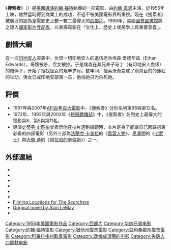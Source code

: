 {{noteTA
|G1=Show}}
{{Infobox Film
| name           = 搜索者
| original_name  = {{lang|en|''The Searchers''}}
| image          = SearchersPoster-BillGold.jpg
| caption        = 
| director       = [[約翰·福特|約翰·福特]]
| producer       = [[C.V._Whitney|C.V. Whitney]]
| writer         = [[Alan_Le_May|Alan Le May]] (novel)<br>[[Frank_S._Nugent|Frank S. Nugent]]
| narrator       = 
| starring       = [[約翰·韋恩_(美國電影演員)|約翰·韋恩]]<br />[[傑佛瑞·杭特|傑佛瑞·杭特]]<br />[[娜妲麗·華|娜妲麗·華]]
| music          = [[Stan_Jones_(songwriter)|Stan Jones]] (title song)<br />[[Max_Steiner|Max Steiner]]
| cinematography = [[Winton_C._Hoch|Winton C. Hoch]]
| editing        = 
| distributor    = [[華納兄弟影業|華納兄弟影業]]
| released       = 1956年3月13日
| runtime        = 119 分
| country        = [[美國|美國]]
| language       = [[英語|英語]]
| budget         = 
| gross          = 
| preceded_by    = 
| followed_by    = 
| website        = 
| amg_id         = 
| imdb_id        = 0049730
}}
《'''搜索者'''》（{{lang-en|''The Searchers''}}）是[[美國|美國]][[導演|導演]][[約翰·福特|約翰·福特]]執導的一部電影，由[[約翰·韋恩_(美國電影演員)|約翰·韋恩]]主演，於1956年上映，雖然當時得到商業上的成功，不過不被美國電影界所重視。现在《搜索者》被廣泛的認為是電影史上數一數二最偉大的[[西部片|西部片]]。1989年，美國[[國會圖書館|國會圖書館]]將之錄入[[國家影片登記表|國家影片登記表]]，以表揚電影在「文化上、歷史上或美學上具重要意義」。

==劇情大綱==
在一次[[印地安人|印地安人]]突袭中，仇恨一切印地安人的退伍老兵埃森·爱德华兹（Ethan Edwards），哥嫂被杀，侄女被掠。于是埃森在其兄养子马丁（有印地安人血缘）的陪伴下，开始了搜找侄女的艰辛岁月。数年间，搜索渐渐变成了别具目的的迷狂的举动。侄女已成印地安部落一员，他找她只为杀死她。

==評價==
*1997年與2007年[[AFI百年百大電影|AFI百年百大電影]]中，《搜索者》分別名列第96與第12名。
*1972年、1992年與2002年《[[視與聽雜誌|視與聽雜誌]]》中，《搜索者》名列史上最偉大的電影第8、第5與第11名。
*導演[[史蒂芬·史匹柏|史蒂芬·史匹柏]]曾表示他在拍片遇到瓶頸時，本片是為了能讓自己回歸初衷必看的四部電影（另外三部為[[法蘭克·卡普拉|法蘭克·卡普拉]]的《[[風雲人物|風雲人物]]》、[[黑澤明|黑澤明]]的《[[七武士|七武士]]》與[[大衛·連|大衛·連]]的《[[阿拉伯的勞倫斯|阿拉伯的勞倫斯]]》）之一。

==外部連結==
{{Commons category|The Searchers (film)}}
{{Wikiquote|The Searchers}}
* {{IMDb title|0049730|The Searchers}}
* {{Mojo title|searchers}}
* {{rotten-tomatoes|searchers}}
* {{tcmdb title|16113|The Searchers}}
* {{Allmovie title|43376|The Searchers}}
* {{AFI film|id=53577|title=The Searchers}}
* [https://archive.today/20131030093339/http://mitteleuropa.x10.mx/filmlocations_searchers.html Filming Locations for ''The Searchers'']
* [https://gutenberg.ca/ebooks/lemaya-thesearchers/lemaya-thesearchers-00-h.html Original novel by Alan LeMay] {{Wayback|url=https://gutenberg.ca/ebooks/lemaya-thesearchers/lemaya-thesearchers-00-h.html |date=20211018122156 }}
*{{douban}}


{{Authority control}}
{{DEFAULTSORT:Searchers, The}}
[[Category:1956年美國電影作品|Category:1956年美國電影作品]]
[[Category:西部片|Category:西部片]]
[[Category:华纳兄弟电影|Category:华纳兄弟电影]]
[[Category:約翰·福特電影|Category:約翰·福特電影]]
[[Category:猶他州取景電影|Category:猶他州取景電影]]
[[Category:亞利桑那州取景電影|Category:亞利桑那州取景電影]]
[[Category:科羅拉多州取景電影|Category:科羅拉多州取景電影]]
[[Category:改编成漫画的电影|Category:改编成漫画的电影]]
[[Category:失踪人口题材电影|Category:失踪人口题材电影]]